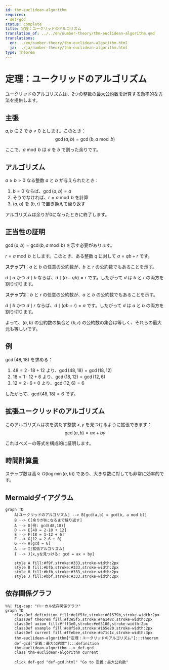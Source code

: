 ```yaml
---
id: thm-euclidean-algorithm
requires:
- def-gcd
status: complete
title: 定理：ユークリッドのアルゴリズム
translation_of: ../../en/number-theory/thm-euclidean-algorithm.qmd
translations:
  en: ../en/number-theory/thm-euclidean-algorithm.html
  ja: ../ja/number-theory/thm-euclidean-algorithm.html
type: Theorem
---
```


# 定理：ユークリッドのアルゴリズム {#thm-euclidean-algorithm}

ユークリッドのアルゴリズムは、2つの整数の[最大公約数](def-gcd.qmd)を計算する効率的な方法を提供します。

## 主張

$a, b \in \mathbb{Z}$ で $b \neq 0$ とします。このとき：
$$\gcd(a, b) = \gcd(b, a \bmod b)$$

ここで、$a \bmod b$ は $a$ を $b$ で割った余りです。

## アルゴリズム

$a \geq b > 0$ なる整数 $a$ と $b$ が与えられたとき：

1. $b = 0$ ならば、$\gcd(a, b) = a$
2. そうでなければ、$r = a \bmod b$ を計算
3. $(a, b)$ を $(b, r)$ で置き換えて繰り返す

アルゴリズムは余りが0になったときに終了します。

## 正当性の証明

$\gcd(a, b) = \gcd(b, a \bmod b)$ を示す必要があります。

$r = a \bmod b$ とします。このとき、ある整数 $q$ に対して $a = qb + r$ です。

**ステップ1**：$a$ と $b$ の任意の公約数が、$b$ と $r$ の公約数でもあることを示す。

$d \mid a$ かつ $d \mid b$ ならば、$d \mid (a - qb) = r$ です。したがって $d$ は $b$ と $r$ の両方を割り切ります。

**ステップ2**：$b$ と $r$ の任意の公約数が、$a$ と $b$ の公約数でもあることを示す。

$d \mid b$ かつ $d \mid r$ ならば、$d \mid (qb + r) = a$ です。したがって $d$ は $a$ と $b$ の両方を割り切ります。

よって、$(a, b)$ の公約数の集合と $(b, r)$ の公約数の集合は等しく、それらの最大元も等しいです。

## 例

$\gcd(48, 18)$ を求める：

1. $48 = 2 \cdot 18 + 12$ より、$\gcd(48, 18) = \gcd(18, 12)$
2. $18 = 1 \cdot 12 + 6$ より、$\gcd(18, 12) = \gcd(12, 6)$
3. $12 = 2 \cdot 6 + 0$ より、$\gcd(12, 6) = 6$

したがって、$\gcd(48, 18) = 6$ です。

## 拡張ユークリッドのアルゴリズム

このアルゴリズムは次を満たす整数 $x, y$ を見つけるように拡張できます：
$$\gcd(a, b) = ax + by$$

これはベズーの等式を構成的に証明します。

## 時間計算量

ステップ数は高々 $O(\log \min(a, b))$ であり、大きな数に対しても非常に効率的です。

## Mermaidダイアグラム

```mermaid
graph TD
    A[ユークリッドのアルゴリズム] --> B[gcd(a,b) = gcd(b, a mod b)]
    B --> C[余りが0になるまで繰り返す]
    A --> D[例: gcd(48,18)]
    D --> E[48 = 2·18 + 12]
    E --> F[18 = 1·12 + 6]
    F --> G[12 = 2·6 + 0]
    G --> H[gcd = 6]
    A --> I[拡張アルゴリズム]
    I --> J[x,yを見つける: gcd = ax + by]

    style A fill:#f9f,stroke:#333,stroke-width:2px
    style B fill:#bfb,stroke:#333,stroke-width:2px
    style H fill:#bfb,stroke:#333,stroke-width:2px
    style J fill:#bbf,stroke:#333,stroke-width:2px
```

## 依存関係グラフ

```mermaid
%%| fig-cap: "ローカル依存関係グラフ"
graph TD
    classDef definition fill:#e1f5fe,stroke:#01579b,stroke-width:2px
    classDef theorem fill:#f3e5f5,stroke:#4a148c,stroke-width:2px
    classDef axiom fill:#fff3e0,stroke:#e65100,stroke-width:2px
    classDef example fill:#e8f5e9,stroke:#1b5e20,stroke-width:2px
    classDef current fill:#ffebee,stroke:#b71c1c,stroke-width:3px
    thm-euclidean-algorithm["定理：ユークリッドのアルゴリズム"]:::theorem
    def-gcd["定義：最大公約数"]:::definition
    thm-euclidean-algorithm --> def-gcd
    class thm-euclidean-algorithm current

    click def-gcd "def-gcd.html" "Go to 定義：最大公約数"
```
